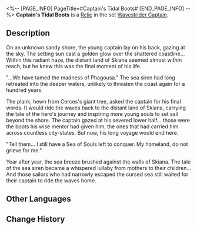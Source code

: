 <%-- [PAGE_INFO]
PageTitle=#Captain's Tidal Boots#
[END_PAGE_INFO] --%>
{{Relic Infobox
|id        = 61264
|image     = Item Captain's Tidal Boots.png{{subst:void|<!--$UPLOAD:<<SpriteOutput/RelicFigures/IconRelic_126_4.png>-<Item Captain's Tidal Boots.png>-<Relic Icons>>-->}}
|set       = Wavestrider Captain
|piece     = Feet
|mentions  = 
}}
{{Description|Shattered waves bloomed beneath the captain's boots. Even if he never returned, the tides would carry back his blessing.}}
'''Captain's Tidal Boots''' is a [[Relic]] in the set [[Wavestrider Captain]].

==Description==
On an unknown sandy shore, the young captain lay on his back, gazing at the sky. The setting sun cast a golden glow over the shattered coastline... Within this radiant haze, the distant land of Skiana seemed almost within reach, but he knew this was the final moment of his life.

"...We have tamed the madness of Phagousa." The sea siren had long retreated into the deeper waters, unlikely to threaten the coast again for a hundred years.

The plank, hewn from Cerces's giant tree, asked the captain for his final words. It would ride the waves back to the distant land of Skiana, carrying the tale of the hero's journey and inspiring more young souls to set sail beyond the shore. The captain gazed at his severed lower half... those were the boots his wise mentor had given him, the ones that had carried him across countless city-states. But now, his long voyage would end here.

"Tell them... I still have a Sea of Souls left to conquer. My homeland, do not grieve for me."

Year after year, the sea breeze brushed against the walls of Skiana. The tale of the sea siren became a whispered lullaby from mothers to their children... And those sailors who had narrowly escaped the cursed sea still waited for their captain to ride the waves home.

==Other Languages==
{{Other Languages
|en   = Captain's Tidal Boots
|zhs  = 船长的踏浪游靴
|zht  = 船長的踏浪遊靴
|ja   = {{Rubi|船長|せんちょう}}の{{Rubi|波踏|はとう}}ブーツ
|ko   = 선장의 파도타기 부츠
|es   = Botas andaolas del capitán
|fr   = Bottes foule-flots du capitaine
|ru   = Морские сапоги капитана
|th   = Captain's Tidal Boots
|vi   = Giày Đạp Sóng Của Thuyền Trưởng
|de   = Wellenreiterstiefel des Kapitäns
|id   = Captain's Tidal Boots
|pt   = Botas da Maré do Capitão
}}

==Change History==
{{Change History|3.3}}